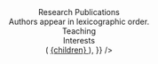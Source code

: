 



<Head>
	<title>Anthony Dugois — PhD Candidate in Computer Science</title>
	<meta name="description" content="Anthony Dugois' personal page." />
</Head>

<div className="relative px-12 py-10 sm:px-24 sm:py-20">
	<header className="mb-20 lg:w-72 lg:fixed">
		<Header
			title="Anthony Dugois"
			subtitle="PhD Candidate in Computer Science"
			hint="PS: I am looking for a postdoc!"
		/>
	</header>
	<main className="lg:pl-72">
		<Section>
			<Container>
				<SectionContent>
					<LeadContent />
				</SectionContent>
			</Container>
		</Section>
		<Section className="mt-20">
			<Container>
				<SectionTitle2 className="mb-4">Research</SectionTitle2>
				<SectionContent>
					<ResearchContent />
				</SectionContent>
				<SectionTitle3 className="mt-12">Publications</SectionTitle3>
				<div className="mb-4 text-base text-zinc-700">
					Authors appear in lexicographic order.
				</div>
				<References />
			</Container>
		</Section>
		<Section className="mt-20">
			<Container>
				<SectionTitle2 className="mb-4">Teaching</SectionTitle2>
				<SectionContent>
					<TeachingContent />
				</SectionContent>
				<div className="mt-6 overflow-auto">
					<Teaching />
				</div>
			</Container>
		</Section>
		<Section className="mt-20">
			<Container>
				<SectionTitle2 className="mb-4">Interests</SectionTitle2>
				<SectionContent>
					<InterestsContent />
				</SectionContent>
				<div className="py-6">
					<Strava label="See my last runs" />
				</div>
			</Container>
		</Section>
	</main>
	<footer className="lg:pl-72 mt-24">
		<Container>
			<div className="text-base text-zinc-500">
				<FootContent
					components={{
						a: ({ children, href }) => (
							<a href={href} className="underline underline-offset-2">
								{children}
							</a>
						),
					}}
				/>
			</div>
		</Container>
	</footer>
</div>
